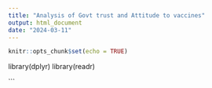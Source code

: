 ```yaml
---
title: "Analysis of Govt trust and Attitude to vaccines"
output: html_document
date: "2024-03-11"
---
```


```r
knitr::opts_chunk$set(echo = TRUE)
```

library(dplyr)
library(readr)


```